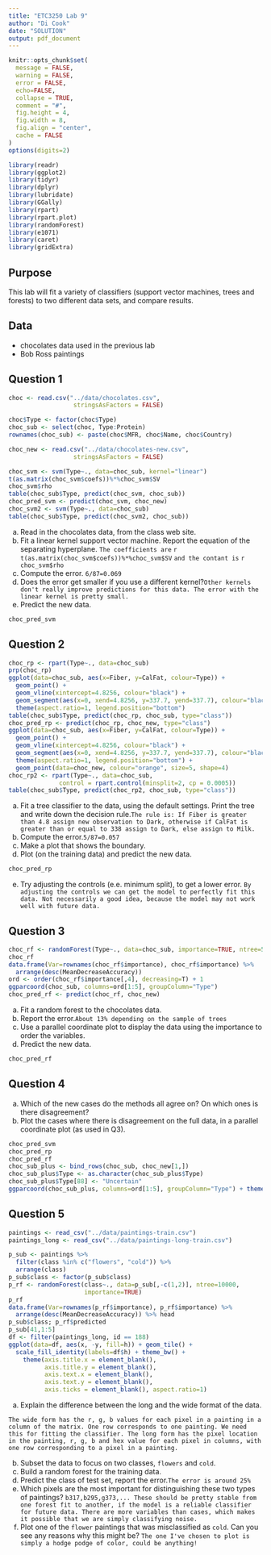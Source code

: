 ```yaml
---
title: "ETC3250 Lab 9"
author: "Di Cook"
date: "SOLUTION"
output: pdf_document
---
```


```r
knitr::opts_chunk$set(
  message = FALSE,
  warning = FALSE,
  error = FALSE, 
  echo=FALSE,
  collapse = TRUE,
  comment = "#",
  fig.height = 4,
  fig.width = 8,
  fig.align = "center",
  cache = FALSE
)
options(digits=2)
```

```r
library(readr)
library(ggplot2)
library(tidyr)
library(dplyr)
library(lubridate)
library(GGally)
library(rpart)
library(rpart.plot)
library(randomForest)
library(e1071)
library(caret)
library(gridExtra)
```

## Purpose

This lab will fit a variety of classifiers (support vector machines, trees and forests) to two different data sets, and compare results. 

## Data

- chocolates data used in the previous lab
- Bob Ross paintings

## Question 1

```r
choc <- read.csv("../data/chocolates.csv", 
                  stringsAsFactors = FALSE)

choc$Type <- factor(choc$Type)
choc_sub <- select(choc, Type:Protein)
rownames(choc_sub) <- paste(choc$MFR, choc$Name, choc$Country)

choc_new <- read.csv("../data/chocolates-new.csv", 
                  stringsAsFactors = FALSE)
```

```r
choc_svm <- svm(Type~., data=choc_sub, kernel="linear")
t(as.matrix(choc_svm$coefs))%*%choc_svm$SV
choc_svm$rho
table(choc_sub$Type, predict(choc_svm, choc_sub))
choc_pred_svm <- predict(choc_svm, choc_new)
choc_svm2 <- svm(Type~., data=choc_sub)
table(choc_sub$Type, predict(choc_svm2, choc_sub))
```

a. Read in the chocolates data, from the class web site. 
b. Fit a linear kernel support vector machine. Report the equation of the separating hyperplane. `The coefficients are` `r t(as.matrix(choc_svm$coefs))%*%choc_svm$SV` `and the contant is` `r choc_svm$rho`
c. Compute the error. `6/87=0.069`
d. Does the error get smaller if you use a different kernel?`Other kernels don't really improve predictions for this data. The error with the linear kernel is pretty small.`
e. Predict the new data. 

```r
choc_pred_svm
```

## Question 2

```r
choc_rp <- rpart(Type~., data=choc_sub)
prp(choc_rp)
ggplot(data=choc_sub, aes(x=Fiber, y=CalFat, colour=Type)) + 
  geom_point() +
  geom_vline(xintercept=4.8256, colour="black") + 
  geom_segment(aes(x=0, xend=4.8256, y=337.7, yend=337.7), colour="black") + 
  theme(aspect.ratio=1, legend.position="bottom")
table(choc_sub$Type, predict(choc_rp, choc_sub, type="class"))
choc_pred_rp <- predict(choc_rp, choc_new, type="class")
ggplot(data=choc_sub, aes(x=Fiber, y=CalFat, colour=Type)) + 
  geom_point() +
  geom_vline(xintercept=4.8256, colour="black") + 
  geom_segment(aes(x=0, xend=4.8256, y=337.7, yend=337.7), colour="black") + 
  theme(aspect.ratio=1, legend.position="bottom") +
  geom_point(data=choc_new, colour="orange", size=5, shape=4)
choc_rp2 <- rpart(Type~., data=choc_sub,
              control = rpart.control(minsplit=2, cp = 0.0005))
table(choc_sub$Type, predict(choc_rp2, choc_sub, type="class"))
```

a. Fit a tree classifier to the data, using the default settings. Print the tree and write down the decision rule.`The rule is: If Fiber is greater than 4.8 assign new observation to Dark, otherwise if CalFat is greater than or equal to 338 assign to Dark, else assign to Milk.`
b. Compute the error.`5/87=0.057`
c. Make a plot that shows the boundary.
d. Plot (on the training data) and predict the new data. 

```r
choc_pred_rp
```

e. Try adjusting the controls (e.e. minimum split), to get a lower error. `By adjusting the controls we can get the model to perfectly fit this data. Not necessarily a good idea, because the model may not work well with future data.`


## Question 3

```r
choc_rf <- randomForest(Type~., data=choc_sub, importance=TRUE, ntree=500, mtry=4)
choc_rf
data.frame(Var=rownames(choc_rf$importance), choc_rf$importance) %>%
  arrange(desc(MeanDecreaseAccuracy))
ord <- order(choc_rf$importance[,4], decreasing=T) + 1
ggparcoord(choc_sub, columns=ord[1:5], groupColumn="Type")
choc_pred_rf <- predict(choc_rf, choc_new)
```

a. Fit a random forest to the chocolates data. 
b. Report the error.`About 13% depending on the sample of trees`
c. Use a parallel coordinate plot to display the data using the importance to order the variables. 
d. Predict the new data.

```r
choc_pred_rf
```

## Question 4

a. Which of the new cases do the methods all agree on? On which ones is there disagreement?
b. Plot the cases where there is disagreement on the full data, in a parallel coordinate plot (as used in Q3). 

```r
choc_pred_svm
choc_pred_rp
choc_pred_rf
choc_sub_plus <- bind_rows(choc_sub, choc_new[1,])
choc_sub_plus$Type <- as.character(choc_sub_plus$Type)
choc_sub_plus$Type[88] <- "Uncertain"
ggparcoord(choc_sub_plus, columns=ord[1:5], groupColumn="Type") + theme_bw()
```

## Question 5


```r
paintings <- read_csv("../data/paintings-train.csv")
paintings_long <- read_csv("../data/paintings-long-train.csv")
```

```r
p_sub <- paintings %>% 
  filter(class %in% c("flowers", "cold")) %>% 
  arrange(class)
p_sub$class <- factor(p_sub$class)
p_rf <- randomForest(class~., data=p_sub[,-c(1,2)], ntree=10000,
                     importance=TRUE)
p_rf
data.frame(Var=rownames(p_rf$importance), p_rf$importance) %>%
  arrange(desc(MeanDecreaseAccuracy)) %>% head
p_sub$class; p_rf$predicted
p_sub[41,1:5]
df <- filter(paintings_long, id == 188)
ggplot(data=df, aes(x, -y, fill=h)) + geom_tile() + 
  scale_fill_identity(labels=df$h) + theme_bw() +
    theme(axis.title.x = element_blank(),
          axis.title.y = element_blank(),
          axis.text.x = element_blank(),
          axis.text.y = element_blank(),
          axis.ticks = element_blank(), aspect.ratio=1) 
```

a. Explain the difference between the long and the wide format of the data.

`The wide form has the r, g, b values for each pixel in a painting in a column of the matrix. One row corresponds to one painting. We need this for fitting the classifier. The long form has the pixel location in the painting, r, g, b and hex value for each pixel in columns, with one row corresponding to a pixel in a painting.`

b. Subset the data to focus on two classes, `flowers` and `cold`.
c. Build a random forest for the training data. 
d. Predict the class of test set, report the error.`The error is around 25%`
e. Which pixels are the most important for distinguishing these two types of paintings? `b317,b295,g373,... These should be pretty stable from one forest fit to another, if the model is a reliable classifier for future data. There are more variables than cases, which makes it possible that we are simply classifying noise.`
f. Plot one of the `flower` paintings that was misclassified as `cold`. Can you see any reasons why this might be? `The one I've chosen to plot is simply a hodge podge of color, could be anything!`


